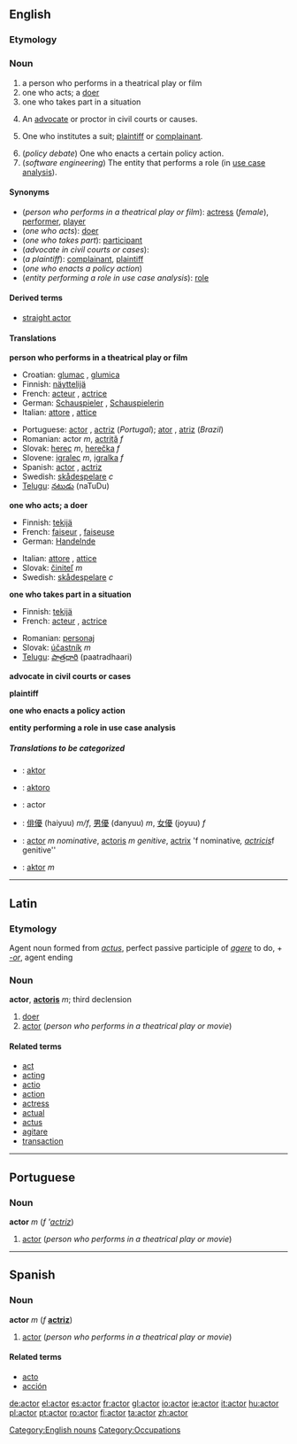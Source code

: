 ==English==
===Etymology===
{{L.}}

=== Noun ===
{{wikipedia}}
{{en-noun-reg}}

# a person who performs in a theatrical play or film
# one who acts; a [[doer]]
# one who takes part in a situation
# {{law}} An [[advocate]] or proctor in civil courts or causes.
# {{law}} One who institutes a suit; [[plaintiff]] or [[complainant]].
# (''policy debate'') One who enacts a certain policy action.
# (''software engineering'') The entity that performs a role (in [[use case analysis]]).

==== Synonyms ====
*(''person who performs in a theatrical play or film''): [[actress]] (''female''), [[performer]], [[player]]
*(''one who acts''): [[doer]]
*(''one who takes part''): [[participant]]
*(''advocate in civil courts or cases''):
*(''a plaintiff''): [[complainant]], [[plaintiff]]
*(''one who enacts a policy action'')
*(''entity performing a role in use case analysis''): [[role]]

====Derived terms====
*[[straight actor]]

==== Translations ====
'''person who performs in a theatrical play or film'''
{{top}}
*Croatian: [[glumac]] {{m}}, [[glumica]] {{f}}
*Finnish: [[näyttelijä]]
*French: [[acteur]] {{m}}, [[actrice]] {{f}}
*German: [[Schauspieler]] {{m}}, [[Schauspielerin]] {{f}}
*Italian: [[attore]] {{m}}, [[attice]] {{f}}
{{mid}}
*Portuguese: [[actor#Portuguese|actor]] {{m}}, [[actriz]] {{f}} (''Portugal''); [[ator]] {{m}}, [[atriz]] {{f}} (''Brazil'')
*Romanian: actor ''m'', [[actriţă]] ''f''
*Slovak: [[herec]] ''m'', [[herečka]] ''f''
*Slovene: [[igralec]] ''m'', [[igralka]] ''f''
*Spanish: [[actor#Spanish|actor]] {{m}}, [[actriz]] {{f}}
*Swedish: [[skådespelare]] ''c''
*[[Telugu]]: [[నటుడు]] (naTuDu)
{{bottom}}

'''one who acts; a doer'''
{{top}}
*Finnish: [[tekijä]]
*French: [[faiseur]] {{m}}, [[faiseuse]] {{f}}
*German: [[Handelnde]] {{c}}
{{mid}}
*Italian: [[attore]] {{m}}, [[attice]] {{f}}
*Slovak: [[činiteľ]] ''m''
*Swedish: [[skådespelare]] ''c''
{{bottom}}

'''one who takes part in a situation'''
{{top}}
*Finnish: [[tekijä]]
*French: [[acteur]] {{m}}, [[actrice]] {{f}}
{{mid}}
*Romanian: [[personaj]]
*Slovak: [[účastník]] ''m''
*[[Telugu]]: [[పాత్రధారి]] (paatradhaari)
{{bottom}}

'''advocate in civil courts or cases'''
{{top}}
{{mid}}
{{bottom}}

'''plaintiff'''
{{top}}
{{mid}}
{{bottom}}

'''one who enacts a policy action'''
{{top}}
{{mid}}
{{bottom}}

'''entity performing a role in use case analysis'''
{{top}}
{{mid}}
{{bottom}}

=====Translations to be categorized=====
{{checktrans}}
{{top}}
*{{ttbc|Albanian}}: [[aktor]]
*{{ttbc|Ido}}: [[aktoro]]
*{{ttbc|Interlingua}}: actor
{{mid}}
*{{ttbc|Japanese}}: [[俳優]] (haiyuu) ''m/f'', [[男優]] (danyuu) ''m'', [[女優]] (joyuu) ''f''
*{{ttbc|Latin}}: [[actor#Latin|actor]] ''m nominative'', [[actoris]] ''m genitive'', [[actrix]] 'f nominative'', [[actricis]] ''f genitive''
*{{ttbc|Polish}}: [[aktor]] ''m''
{{bottom}}

----

==Latin==
===Etymology===
Agent noun formed from ''[[actus]]'', perfect passive participle of ''[[agere]]'' to do, + ''[[-or]]'', agent ending

===Noun===
'''actor''', '''[[actoris]]''' ''m''; third declension

#[[doer]]
#[[actor#English|actor]] (''person who performs in a theatrical play or movie'')

====Related terms====
*[[act]]
*[[acting]]
*[[actio]]
*[[action]]
*[[actress]]
*[[actual]]
*[[actus]]
*[[agitare]]
*[[transaction]]

----

==Portuguese==
===Noun===
'''actor''' ''m'' (''f'' '''[[actriz]]'')

#[[actor#English|actor]] (''person who performs in a theatrical play or movie'')

----

==Spanish==
===Noun===
'''actor''' ''m'' (''f'' '''[[actriz]]''')

#[[actor#English|actor]] (''person who performs in a theatrical play or movie'')

====Related terms====
*[[acto]]
*[[acción]]

[[Category:English nouns]]
[[Category:Occupations]]

[[de:actor]]
[[el:actor]]
[[es:actor]]
[[fr:actor]]
[[gl:actor]]
[[io:actor]]
[[ie:actor]]
[[it:actor]]
[[hu:actor]]
[[pl:actor]]
[[pt:actor]]
[[ro:actor]]
[[fi:actor]]
[[ta:actor]]
[[zh:actor]]